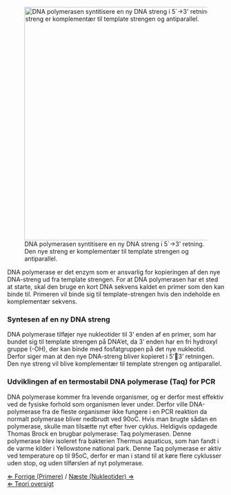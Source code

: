 [[File:PCR-process dk.jpg|right|x540px|frame|DNA polymerasen syntitisere en ny DNA streng i 5´->3'  retning. Den nye streng er komplementær til template strengen og antiparallel.]]

DNA polymerase er det enzym som er ansvarlig for kopieringen af den nye DNA-streng ud fra template strengen. For at DNA polymerasen har et sted at starte, skal den bruge en kort DNA sekvens kaldet en primer som den kan binde til. Primeren vil binde sig til template-strengen hvis den indeholde en komplementær sekvens.


===Syntesen af en ny DNA streng===
DNA polymerase tilføjer nye nukleotider til 3’ enden af en primer, som har bundet sig til template strengen på DNA’et, da 3’ enden har en fri hydroxyl gruppe (-OH), der kan binde med fosfatgruppen på det nye nukleotid. Derfor siger man at den nye DNA-streng bliver kopieret i 5’3’ retningen. Den nye streng vil blive komplementær til template strengen og antiparallel.


===Udviklingen af en termostabil DNA polymerase (Taq) for PCR===
DNA polymerase kommer fra levende organismer, og er derfor mest effektiv ved de fysiske forhold som organismen lever under. Derfor ville DNA-polymerase fra de fleste organismer ikke fungere i en PCR reaktion da normalt polymerase bliver nedbrudt ved 90oC. Hvis man brugte sådan en polymerase, skulle man tilsætte nyt efter hver cyklus. Heldigvis opdagede Thomas Brock en brugbar polymerase: Taq polymerasen. Denne polymerase blev isoleret fra bakterien Thermus aquaticus, som han fandt i de varme kilder i Yellowstone national park. Denne Taq polymerase er aktiv ved temperature op til 95oC, derfor er man i stand til at køre flere cyklusser uden stop, og uden tilførslen af nyt polymerase.


[[Primere|&lArr; Forrige (Primere)]] / [[Nukleotider| Næste (Nukleotider) &rArr;]] <br>
[[CSI_Casen |&lArr; Teori oversigt ]]